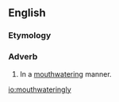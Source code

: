 ==English==

===Etymology===
{{suffix|mouthwatering|ly|lang=en}}

===Adverb===
{{en-adv}}

# In a [[mouthwatering]] manner.

[[io:mouthwateringly]]
